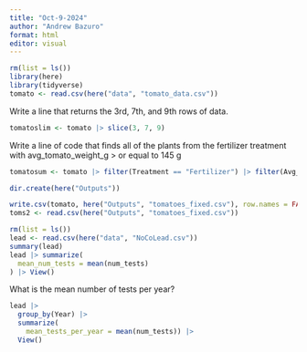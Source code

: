 ```yaml
---
title: "Oct-9-2024"
author: "Andrew Bazuro"
format: html
editor: visual
---
```


```r
rm(list = ls())
library(here)
library(tidyverse)
tomato <- read.csv(here("data", "tomato_data.csv"))
```

Write a line that returns the 3rd, 7th, and 9th rows of data.

```r
tomatoslim <- tomato |> slice(3, 7, 9)
```

Write a line of code that finds all of the plants from the fertilizer treatment with avg_tomato_weight_g > or equal to 145 g

```r
tomatosum <- tomato |> filter(Treatment == "Fertilizer") |> filter(Avg_tomato_weight_g >= 145)
```

```r
dir.create(here("Outputs"))

write.csv(tomato, here("Outputs", "tomatoes_fixed.csv"), row.names = FALSE) ##removes X1 row from dataset
toms2 <- read.csv(here("Outputs", "tomatoes_fixed.csv"))
```

```r
rm(list = ls())
lead <- read.csv(here("data", "NoCoLead.csv"))
summary(lead)
lead |> summarize(
  mean_num_tests = mean(num_tests)
) |> View()
```

What is the mean number of tests per year?

```r
lead |> 
  group_by(Year) |> 
  summarize(
    mean_tests_per_year = mean(num_tests)) |>
  View()
```

```r

```

